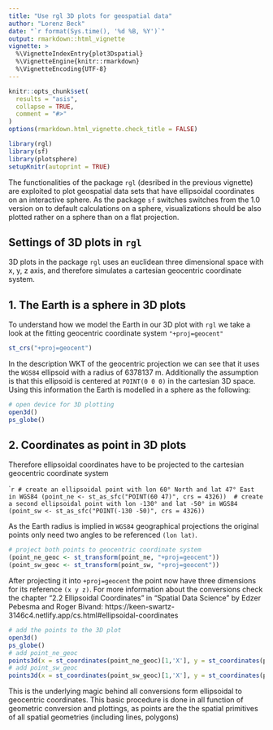 ```yaml
---
title: "Use rgl 3D plots for geospatial data"
author: "Lorenz Beck"
date: "`r format(Sys.time(), '%d %B, %Y')`"
output: rmarkdown::html_vignette
vignette: >
  %\VignetteIndexEntry{plot3Dspatial}
  %\VignetteEngine{knitr::rmarkdown}
  %\VignetteEncoding{UTF-8}
---
```


```r
knitr::opts_chunk$set(
  results = "asis",
  collapse = TRUE,
  comment = "#>"
)
options(rmarkdown.html_vignette.check_title = FALSE)
```

```r
library(rgl)
library(sf)
library(plotsphere)
setupKnitr(autoprint = TRUE)
```

The functionalities of the package `rgl` (desribed in the previous vignette) are exploited to plot geospatial data sets that have ellipsoidal coordinates on an interactive sphere. As the package `sf` switches switches from the 1.0 version on to default calculations on a sphere, visualizations should be also plotted rather on a sphere than on a flat projection. 

## Settings of 3D plots in `rgl`

3D plots in the package `rgl` uses an euclidean three dimensional space with x, y, z axis, and therefore simulates a cartesian geocentric coordinate system. 

## 1. The Earth is a sphere in 3D plots

To understand how we model the Earth in our 3D plot with `rgl` we take a look at the fitting geocentric coordinate system `"+proj=geocent"`

```r
st_crs("+proj=geocent")
```
In the description WKT of the geocentric projection we can see that it uses the `WGS84` ellipsoid with a radius of 6378137 m. Additionally the assumption is that this ellipsoid is centered at `POINT(0 0 0)` in the cartesian 3D space. Using this information the Earth is modelled in a sphere as the following: 

```r
# open device for 3D plotting
open3d()
ps_globe()
```

## 2. Coordinates as point in 3D plots

Therefore ellipsoidal coordinates have to be projected to the cartesian geocentric coordinate system 

````r
# create an ellipsoidal point with lon 60° North and lat 47° East in WGS84
(point_ne <- st_as_sfc("POINT(60 47)", crs = 4326)) 
# create a second ellipsoidal point with lon -130° and lat -50° in WGS84
(point_sw <- st_as_sfc("POINT(-130 -50)", crs = 4326))
```

As the Earth radius is implied in `WGS84` geographical projections the original points only need two angles to be referenced `(lon lat)`.

```r
# project both points to geocentric coordinate system
(point_ne_geoc <- st_transform(point_ne, "+proj=geocent"))
(point_sw_geoc <- st_transform(point_sw, "+proj=geocent"))
```

After projecting it into `+proj=geocent` the point now have three dimensions for its reference `(x y z)`. 
For more information about the conversions check the chapter "2.2 Ellipsoidal Coordinates" in "Spatial Data Science" by Edzer Pebesma and Roger Bivand:
https://keen-swartz-3146c4.netlify.app/cs.html#ellipsoidal-coordinates 

```r
# add the points to the 3D plot
open3d()
ps_globe()
# add point_ne_geoc
points3d(x = st_coordinates(point_ne_geoc)[1,'X'], y = st_coordinates(point_ne_geoc)[1,'Y'], z = st_coordinates(point_ne_geoc)[1,'Z'])
# add point_sw_geoc
points3d(x = st_coordinates(point_sw_geoc)[1,'X'], y = st_coordinates(point_sw_geoc)[1,'Y'], z = st_coordinates(point_sw_geoc)[1,'Z'])
```

This is the underlying magic behind all conversions form ellipsoidal to geocentric coordinates. This basic procedure is done in all function of geometric conversion and plottings, as points are the the spatial primitives of all spatial geometries (including lines, polygons)
